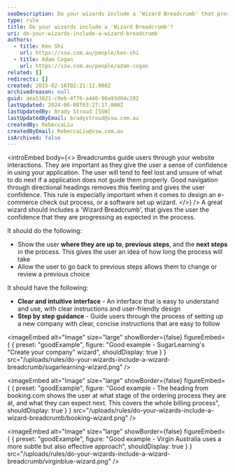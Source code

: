```yaml
---
seoDescription: Do your wizards include a 'Wizard Breadcrumb' that provides step-by-step guidance, allowing users to track their progress and make informed decisions?
type: rule
title: Do your wizards include a 'Wizard Breadcrumb'?
uri: do-your-wizards-include-a-wizard-breadcrumb
authors:
  - title: Ken Shi
    url: https://ssw.com.au/people/ken-shi
  - title: Adam Cogan
    url: https://ssw.com.au/people/adam-cogan
related: []
redirects: []
created: 2015-02-16T02:21:12.000Z
archivedreason: null
guid: aea53021-c9eb-4f76-a446-96a93d04c292
lastUpdated: 2024-06-08T03:27:17.000Z
lastUpdatedBy: Brady Stroud [SSW]
lastUpdatedByEmail: bradystroud@ssw.com.au
createdBy: RebeccaLiu
createdByEmail: RebeccaLiu@ssw.com.au
isArchived: false
---
```


<introEmbed
  body={<>
Breadcrumbs guide users through your website interactions. They are important as they give the user a sense of confidence in using your application. The user will tend to feel lost and unsure of what to do next if a application does not guide them properly. Good navigation through directional headings removes this feeling and gives the user confidence. This rule is especially important when it comes to design an e-commerce check out process, or a software set up wizard.
  </>}
/>
A great wizard should includes a 'Wizard Breadcrumb', that gives the user the confidence that they are progressing as expected in the process.

It should do the following:

- Show the user **where they are up to**, **previous steps**, and the **next steps** in the process. This gives the user an idea of how long the process will take
- Allow the user to go back to previous steps allows them to change or review a previous choice

It should have the following:

- **Clear and intuitive interface** - An interface that is easy to understand and use, with clear instructions and user-friendly design
- **Step by step guidance** - Guide users through the process of setting up a new company with clear, concise instructions that are easy to follow

<imageEmbed
  alt="Image"
  size="large"
  showBorder={false}
  figureEmbed={ {
    preset: "goodExample",
    figure: "Good example - SugarLearning's \"Create your company\" wizard",
    shouldDisplay: true
  } }
  src="/uploads/rules/do-your-wizards-include-a-wizard-breadcrumb/sugarlearning-wizard.png"
/>


<imageEmbed
  alt="Image"
  size="large"
  showBorder={false}
  figureEmbed={ {
    preset: "goodExample",
    figure: "Good example - The heading from booking.com shows the user at what stage of the ordering process they are at, and what they can expect next. This covers the whole billing process",
    shouldDisplay: true
  } }
  src="/uploads/rules/do-your-wizards-include-a-wizard-breadcrumb/booking-wizard.png"
/>


<imageEmbed
  alt="Image"
  size="large"
  showBorder={false}
  figureEmbed={ {
    preset: "goodExample",
    figure: "Good example - Virgin Australia uses a more subtle but also effective approach",
    shouldDisplay: true
  } }
  src="/uploads/rules/do-your-wizards-include-a-wizard-breadcrumb/virginblue-wizard.png"
/>
